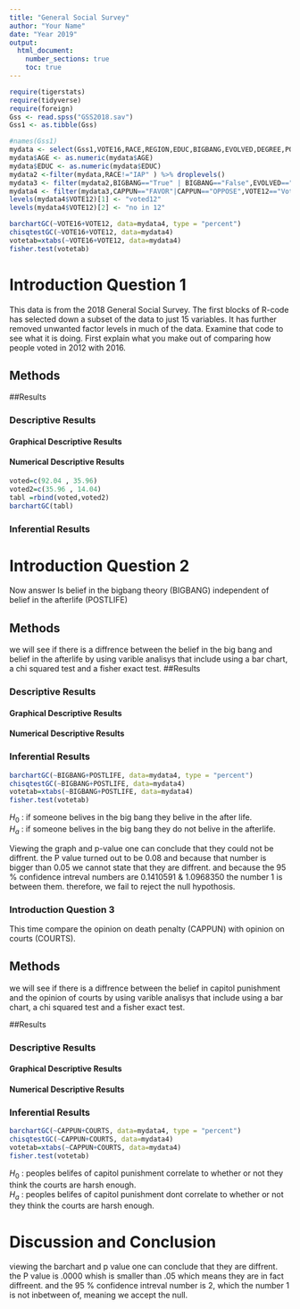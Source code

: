 ---
title: "General Social Survey"
author: "Your Name"
date: "Year 2019"
output: 
  html_document:
    number_sections: true
    toc: true
---


```{r include=FALSE,echo=FALSE}
require(tigerstats)
require(tidyverse)
require(foreign)
Gss <- read.spss("GSS2018.sav")
Gss1 <- as.tibble(Gss)
```

```{r include=FALSE,echo=FALSE}
#names(Gss1)
mydata <- select(Gss1,VOTE16,RACE,REGION,EDUC,BIGBANG,EVOLVED,DEGREE,POSTLIFE,AGE,OWNGUN,CAPPUN,COURTS,POLVIEWS,VOTE12,GOD)
mydata$AGE <- as.numeric(mydata$AGE)
mydata$EDUC <- as.numeric(mydata$EDUC)
mydata2 <-filter(mydata,RACE!="IAP" ) %>% droplevels()
mydata3 <- filter(mydata2,BIGBANG=="True" | BIGBANG=="False",EVOLVED=="True"|EVOLVED=="False",POSTLIFE=="YES"|POSTLIFE=="NO",OWNGUN=="YES"|OWNGUN=="NO",COURTS=="TOO HARSH"|COURTS=="NOT HARSH ENOUGH"|COURTS=="ABOUT RIGHT") %>% droplevels()
mydata4 <- filter(mydata3,CAPPUN=="FAVOR"|CAPPUN=="OPPOSE",VOTE12=="Voted"|VOTE12=="Did not vote",VOTE16=="Voted"|VOTE16=="Did not vote") %>% droplevels()
levels(mydata4$VOTE12)[1] <- "voted12"
levels(mydata4$VOTE12)[2] <- "no in 12"

```


```{r}
barchartGC(~VOTE16+VOTE12, data=mydata4, type = "percent") 
chisqtestGC(~VOTE16+VOTE12, data=mydata4)
votetab=xtabs(~VOTE16+VOTE12, data=mydata4)
fisher.test(votetab)
```

# Introduction Question 1

<!--In this section you explain what you are trying to show.  Where did the data come from?  What is the research or other question you are trying to answer?!-->

This data is from the 2018 General Social Survey. The first blocks of R-code has selected down a subset of the data to just 15 variables. It has further removed unwanted factor levels in much of the data. Examine that code to see what it is doing. First explain what you make out of comparing how people voted in 2012 with 2016.


## Methods

<!--Decide on your methods:  use "variable analysis" or other appropriate descriptors.  Make sure to choose at least one graphical method and at least one numerical method.!-->

##Results

<!--Divide this section into two sub-sections:  One for your descriptive  results and one for your inferential results.!-->

### Descriptive Results

#### Graphical Descriptive Results

<!--Graphical results here.  Make sure to show your code.  Provide appropriate labels for axes, giving units if possible, and provide a good title for the graph, too.  Use the graphical results to describe the patterns if any that exist in the data as focused toward the research question!-->

#### Numerical Descriptive Results
```{r}
voted=c(92.04 , 35.96)
voted2=c(35.96 , 14.04)
tabl =rbind(voted,voted2)
barchartGC(tabl)
```

<!--Numerical results go here. Use the numerical results to describe the patterns if any that exist in the data as focused toward the research question!-->

### Inferential Results

<!--State hypothesis clearly.  Make sure your discussion of the inferential test covers all the aspects that the test output produces, such as test statistic, p-value etc.  Make a decision about the null hypothesis, explain the assumptions on which the selected test/procedure was based, and why the chosen procedure satisfys the assumptions and is appropriate to answer the research question!-->

# Introduction Question 2

<!--In this section you explain what you are trying to show.  Where did the data come from?  What is the research or other question you are trying to answer?!-->

Now answer Is belief in the bigbang theory (BIGBANG) independent of belief in the afterlife (POSTLIFE)

## Methods

<!--Decide on your methods:  use "variable analysis" or other appropriate descriptors.  Make sure to choose at least one graphical method and at least one numerical method.!-->
we will see if there is a diffrence between the belief in the big bang and belief in the afterlife by using varible analisys that include using a bar chart, a chi squared test and a fisher exact test. 
##Results

<!--Divide this section into two sub-sections:  One for your descriptive  results and one for your inferential results.!-->

### Descriptive Results

#### Graphical Descriptive Results

<!--Graphical results here.  Make sure to show your code.  Provide appropriate labels for axes, giving units if possible, and provide a good title for the graph, too.  Use the graphical results to describe the patterns if any that exist in the data as focused toward the research question!-->

#### Numerical Descriptive Results

<!--Numerical results go here. Use the numerical results to describe the patterns if any that exist in the data as focused toward the research question!-->
  
### Inferential Results

<!--State hypothesis clearly.  Make sure your discussion of the inferential test covers all the aspects that the test output produces, such as test statistic, p-value etc.  Make a decision about the null hypothesis, explain the assumptions on which the selected test/procedure was based, and why the chosen procedure satisfys the assumptions and is appropriate to answer the research question!-->
```{r}
barchartGC(~BIGBANG+POSTLIFE, data=mydata4, type = "percent") 
chisqtestGC(~BIGBANG+POSTLIFE, data=mydata4)
votetab=xtabs(~BIGBANG+POSTLIFE, data=mydata4)
fisher.test(votetab)
```
$H_0$ : if someone belives in the big bang they belive in the after life.  
$H_a$ : if someone belives in the big bang they do not belive in the afterlife.

Viewing the graph and p-value one can conclude that they could not be diffrent. the P value turned out to be 0.08 and because that number is bigger than 0.05 we cannot state that they are diffrent. and because the 95 % confidence intreval numbers are 0.1410591 & 1.0968350 the number 1 is between them. therefore, we fail to reject the null hypothosis.

### Introduction Question 3

<!--In this section you explain what you are trying to show.  Where did the data come from?  What is the research or other question you are trying to answer?!-->

This time compare the opinion on death penalty (CAPPUN) with opinion on courts (COURTS).

## Methods

<!--Decide on your methods:  use "variable analysis" or other appropriate descriptors.  Make sure to choose at least one graphical method and at least one numerical method.!-->
we will see if there is a diffrence between the belief in capitol punishment  and the opinion of courts by using varible analisys that include using a bar chart, a chi squared test and a fisher exact test. 

##Results

<!--Divide this section into two sub-sections:  One for your descriptive  results and one for your inferential results.!-->

### Descriptive Results

#### Graphical Descriptive Results

<!--Graphical results here.  Make sure to show your code.  Provide appropriate labels for axes, giving units if possible, and provide a good title for the graph, too.  Use the graphical results to describe the patterns if any that exist in the data as focused toward the research question!-->

#### Numerical Descriptive Results

<!--Numerical results go here. Use the numerical results to describe the patterns if any that exist in the data as focused toward the research question!-->

### Inferential Results

<!--State hypothesis clearly.  Make sure your discussion of the inferential test covers all the aspects that the test output produces, such as test statistic, p-value etc.  Make a decision about the null hypothesis, explain the assumptions on which the selected test/procedure was based, and why the chosen procedure satisfys the assumptions and is appropriate to answer the research question!-->
```{r}
barchartGC(~CAPPUN+COURTS, data=mydata4, type = "percent") 
chisqtestGC(~CAPPUN+COURTS, data=mydata4)
votetab=xtabs(~CAPPUN+COURTS, data=mydata4)
fisher.test(votetab)
```
$H_0$ : peoples belifes of capitol punishment correlate to whether or not they think the courts are harsh enough.  
$H_a$ : peoples belifes of capitol punishment dont correlate to whether or not they think the courts are harsh enough.

# Discussion and Conclusion

<!--Discussion and conclusion here.  If you found a relationship be sure to consider whether the relationship occurs because one of the variavbles causes the other, or whether they perhasps are related for some other reason.  Watch the chapter 6 videos from the GeorgeTown videos collection.!-->

viewing the barchart and p value one can  conclude that they are diffrent. the P value is .0000 whish is smaller than .05 which means they are in fact diffreent. and the 95 % confidence intreval number is 2, which  the number 1 is not inbetween of, meaning we accept the null.
